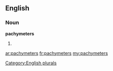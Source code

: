 ==English==

===Noun===
'''pachymeters'''

# {{plural of|[[pachymeter]]}}

[[Category:English plurals]]

[[ar:pachymeters]]
[[fr:pachymeters]]
[[my:pachymeters]]